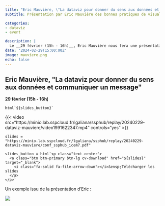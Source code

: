 ```yaml
---
title: "Eric Mauvière, \"La dataviz pour donner du sens aux données et communiquer un message\""
subtitle: Présentation par Eric Mauvière des bonnes pratiques de visualisation de données

categories:
- dataviz
- event

description: |
  Le __29 février (15h - 16h)__, Eric Mauvière nous fera une présentation, avec de nombreux exemples issus de la statistique publique, de la manière dont une visualisation de données peut être construite pour transmettre un message clair aux lecteurs. Cette présentation permettra d’évoquer les bonnes pratiques et les outils simples pour construire des visualisations de données faciles à lire et à comprendre afin de rendre le message intelligible, efficace et utile à un large spectre de publics.
date: '2024-02-29T15:00:00Z'
image: mauviere.png
echo: false
---
```


## Eric Mauvière, \"La dataviz pour donner du sens aux données et communiquer un message\"

__29 février (15h - 16h)__

```ojs
html`${slides_button}`
```


{{< video src="https://minio.lab.sspcloud.fr/lgaliana/ssphub/replay/20240229-dataviz-mauviere/video1991622347.mp4" controls="yes" >}}


```ojs
slides = "https://minio.lab.sspcloud.fr/lgaliana/ssphub/replay/20240229-dataviz-mauviere/conf_ssphub_icem7.pdf"
```

```ojs
slides_button = html`<p class="text-center">
  <a class="btn btn-primary btn-lg cv-download" href="${slides}" target="_blank">
    <i class="fa-solid fa-file-arrow-down"></i>&ensp;Télécharger les slides
  </a>
</p>`
```


Un exemple issu de la présentation d'Eric :

![](mauviere.png)
